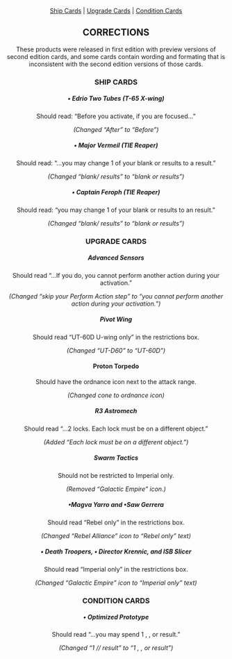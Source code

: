 <Header title="SAW'S RENEGADES AND TIE REAPER (SWX74-75) CORRECTIONS"/>

[Ship Cards](#ship-cards "id") |
[Upgrade Cards](#upgrade-cards "id") |
[Condition Cards](#condition-cards "id")

## CORRECTIONS

These products were released in first edition with preview versions of
second edition cards, and some cards contain wording and formating that is
inconsistent with the second edition versions of those cards.

### SHIP CARDS

##### **• Edrio Two Tubes (T-65 X-wing)**

Should read: “Before you activate, if you are focused...”

_(Changed “After” to “Before”)_

##### **• Major Vermeil (TIE Reaper)**

Should read: “...you may change 1 of your blank or <Focus/> results to a <Hit/> result.”

_(Changed “blank/<Focus/> results” to “blank or <Focus/> results”)_

##### **• Captain Feroph (TIE Reaper)**

Should read: “you may change 1 of your blank or <Focus/> results to an <Evade/> result.”

_(Changed “blank/<Focus/> results” to “blank or <Focus/> results”)_

### UPGRADE CARDS

##### **Advanced Sensors**

Should read “...If you do, you cannot perform another action during your
activation.”

_(Changed “skip your Perform Action step” to “you cannot perform another
action during your activation.”)_

##### **Pivot Wing**

Should read “UT-60D U-wing only” in the restrictions box.

_(Changed “UT-D60” to “UT-60D”)_

#### Proton Torpedo

Should have the ordnance icon next to the attack range.

_(Changed cone to ordnance icon)_

<ImgCenter src="/images/Ordnance_Icon.webp" alt="Ordnance Icon"/>
<TextCenter text="Ordnance Icon"/>

##### **R3 Astromech**

Should read “...2 locks. Each lock must be on a different object.”

_(Added “Each lock must be on a different object.”)_

##### **Swarm Tactics**

Should not be restricted to Imperial only.

_(Removed “Galactic Empire” icon.)_

##### **•Magva Yarro and •Saw Gerrera**

Should read “Rebel only” in the restrictions box.

_(Changed “Rebel Alliance” icon to “Rebel only” text)_

##### **• Death Troopers, • Director Krennic, and ISB Slicer**

Should read “Imperial only” in the restrictions box.

_(Changed “Galactic Empire” icon to “Imperial only” text)_

### CONDITION CARDS

##### **• Optimized Prototype**

Should read “...you may spend 1 <Hit/>, <Crit/>, or <Focus/> result.”

_(Changed “1 <Hit/>/<Crit/>/<Focus/> result” to “1 <Hit/>, <Crit/>, or <Focus/> result”)_
